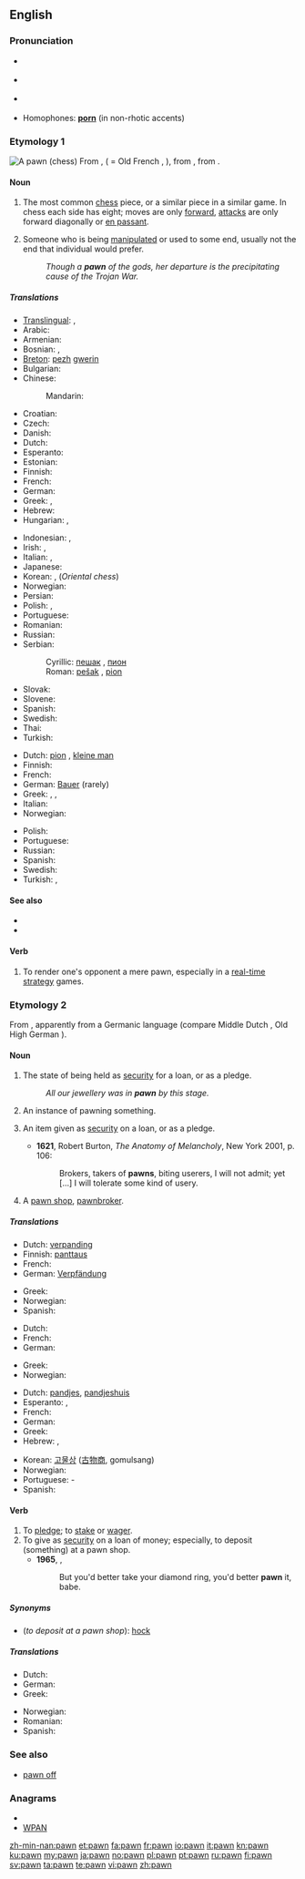 {{slim-wikipedia|dab=Pawn}}
==English==

===Pronunciation===
* {{a|UK}} {{IPA|/pɔːn/}}
: {{rhymes|ɔːn}}
* {{a|US}} {{IPA|/pɔn/}}
* {{a|cot-caught}} {{IPA|/pɑn/}}
* Homophones: '''[[porn]]''' (in non-rhotic accents)

===Etymology 1===
[[Image:Chess pawn 0968.jpg|thumb|A pawn (chess)]]
From {{etyl|xno}} {{term|paun|lang=xno}}, {{term|poun|||lang=xno|pawn, pedestrian}} ( = Old French {{term|poon|lang=fro}}, {{term|paon|lang=fro}}), from {{etyl|LL.}} {{term|pedo|pedo(n-)|footsoldier|lang=la}}, from {{etyl|la}} {{term|pes|pēs, ped-|foot|lang=la}}.

====Noun====
{{en-noun}}

# {{chess}} The most common [[chess]] piece, or a similar piece in a similar game.  In chess each side has eight; moves are only [[forward]], [[attack]]s are only forward diagonally or [[en passant]].
# {{colloquial}} Someone who is being [[manipulate]]d or used to some end, usually not the end that individual would prefer.
#: ''Though a '''pawn''' of the gods, her departure is the precipitating cause of the Trojan War.''

=====Translations=====
{{trans-top|chess piece}}
* [[Translingual]]: {{tø|mul|♙}},  {{tø|mul|♟}}
* Arabic: {{t-|ar|جندي|tr=júndiy}}
* Armenian: {{t-|hy|զինվոր|tr=zinvor}}
* Bosnian: {{t-|bs|pješak|m}}, {{t-|bs|pion|m}}
* [[Breton]]: [[pezh]] [[gwerin]] {{m}}
* Bulgarian: {{t-|bg|пешка|f|tr=péška}}
* Chinese:
*: Mandarin: {{t-|cmn|兵|tr=bīng|sc=Hani}}
* Croatian: {{t-|hr|pješak|m}}
* Czech: {{t-|cs|pěšec|m}}
* Danish: {{t-|da|bonde|c}}
* Dutch: {{t+|nl|pion|m}}
* Esperanto: {{t-|eo|peono|xs=Esperanto}}
* Estonian: {{t-|et|ettur}}
* Finnish: {{t+|fi|sotilas}}
* French: {{t+|fr|pion|m}}
* German: {{t+|de|Bauer|m}}
* Greek: {{t+|el|πιόνι|n|tr=pióni}}, {{t+|el|στρατιώτης|m|tr=stratiótis}}
* Hebrew: {{t+|he|חייל|m|tr=chayal}}
* Hungarian: {{t+|hu|gyalog}},  {{qualifier|less formal}} {{t+|hu|paraszt}}
{{trans-mid}}
* Indonesian: {{t|id|bidak|xs=Indonesian}}, {{t-|id|pion|xs=Indonesian}}
* Irish: {{t|ga|ceithearnach|m}}, {{t|ga|fichillín|m}}
* Italian: {{t+|it|pedone|m}}, {{t+|it|pedina|f}}
* Japanese: {{t-|ja|ポーン|tr=pōn}}
* Korean: {{t-|ko|폰|tr=pon|sc=Hang}},  {{t-|ko|졸|tr=jol|sc=Hang}} (''Oriental chess'')
* Norwegian: {{t+|no|bonde|m}}
* Persian: {{t+|fa|سرباز|tr=sarbâz|xs=Persian}}
* Polish: {{t|pl|pion|m}}, {{t+|pl|pionek|m}}
* Portuguese: {{t+|pt|peão|m}}
* Romanian: {{t+|ro|pion|m}}
* Russian: {{t+|ru|пешка|f|tr=péška}}
* Serbian:
*: Cyrillic: [[пешак]] {{m}}, [[пион]] {{m}}
*: Roman: [[pešak]] {{m}}, [[pion]] {{m}}
* Slovak: {{t-|sk|pešiak|m}}
* Slovene: {{t+|sl|kmet|m}}
* Spanish: {{t+|es|peón|m}}
* Swedish: {{t+|sv|bonde|c}}
* Thai: {{t|th|เบี้ย}}
* Turkish: {{t+|tr|piyon}}
{{trans-bottom}}

{{trans-top|someone who is being manipulated}}
* Dutch: [[pion]] {{m}}, [[kleine man]] {{m}}
* Finnish: {{t-|fi|pelinappula}}
* French: {{t+|fr|pion|m}}
* German: [[Bauer]] {{m}} (rarely)
* Greek: {{t+|el|πιόνι|n|tr=pióni}}, {{t|el|υποχείριο|n|tr=ypocheírio}}, {{t|el|ενεργούμενο|n|tr=energoúmeno}}
* Italian: {{t+|it|pedina|f}}
* Norwegian: {{t-|no|brikke|m}}
{{trans-mid}}
* Polish: {{t+|pl|pionek|m}}
* Portuguese: {{t+|pt|peão|m}}
* Russian: {{t+|ru|пешка|f|tr=péška}}
* Spanish: {{t+|es|peón|m}}
* Swedish: {{t+|sv|bonde|c}}
* Turkish: {{t+|tr|piyon}},  {{t+|tr|oyuncak}}
{{trans-bottom}}

====See also====
* {{pedia|Pawn (chess)}}
* {{list|en|chess pieces}}

====Verb====
{{en-verb}}

# {{video games}} To render one's opponent a mere pawn, especially in a [[real-time strategy]] games.

===Etymology 2===
From {{etyl|frm}} {{term|pan||pledge, security}}, apparently from a Germanic language (compare Middle Dutch {{term|pant|lang=dum}}, Old High German {{term|pfant}}).

====Noun====
{{en-noun}}

# The state of being held as [[security]] for a loan, or as a pledge.
#: ''All our jewellery was in '''pawn''' by this stage.''
# An instance of pawning something.
# {{context|now|_|rare}} An item given as [[security]] on a loan, or as a pledge.
#* '''1621''', Robert Burton, ''The Anatomy of Melancholy'', New York 2001, p. 106:
#*: Brokers, takers of '''pawns''', biting userers, I will not admit; yet [...] I will tolerate some kind of usery.
# {{rare}} A [[pawn shop]], [[pawnbroker]].

=====Translations=====
{{trans-top|instance of pawning something}}
* Dutch: [[verpanding]] {{f}}
* Finnish: [[panttaus]]
* French: {{t|fr|gage|m}}
* German: [[Verpfändung]] {{f}}
{{trans-mid}}
* Greek: {{t+|el|ενεχυρίαση|f|tr=enechyríasi}}
* Norwegian: {{t-|no|pantsette}}
* Spanish: {{t|es|empeño}}
{{trans-bottom}}

{{trans-top|item sold to a pawn shop}}
* Dutch: {{t+|nl|pand|n}}
* French: {{t+|fr|occasion|f}}
* German: {{t+|de|Pfand|n}}
{{trans-mid}}
* Greek: {{t+|el|ενέχυρο|n|tr=enéchyro}}
* Norwegian: {{t+|no|pant|n}}
{{trans-bottom}}

{{trans-top|(rare) type of shop}}
* Dutch: [[pandjes]], [[pandjeshuis]] {{n}}
* Esperanto: {{t-|eo|garantipruntejo|xs=Esperanto}}, {{t-|eo|lombardejo|xs=Esperanto}}
* French: {{t|fr|mont-de-piété|m}}
* German: {{t+|de|Pfandleiher|m}}
* Greek: {{t+|el|ενεχυροδανειστήριο|n|tr=enechyrodaneistírio}}
* Hebrew: {{t-|he|חנות משכונות|f}}, {{t-|he|בית עבוט|m}}
{{trans-mid}}
* Korean: [[고물상]] ([[古]][[物]][[商]], gomulsang)
* Norwegian: {{t-|no|pantelåner|m}}
* Portuguese: {{t-|pt|topa}}-{{t+|pt|tudo}}
* Spanish: {{t-|es|casa de empeños|m}}
{{trans-bottom}}

====Verb====
{{en-verb}}

# To [[pledge]]; to [[stake]] or [[wager]].
# To give as [[security]] on a loan of money; especially, to deposit (something) at a pawn shop.
#* '''1965''', {{w|Bob Dylan}}, {{w|Like a Rolling Stone}}
#*: But you'd better take your diamond ring, you'd better '''pawn''' it, babe.

=====Synonyms=====
* (''to deposit at a pawn shop''): [[hock]]

=====Translations=====
{{trans-top|give as security for loan}}
* Dutch: {{t+|nl|verpanden}}
* German: {{t-|de|verpfänden}}
* Greek: {{t+|el|ενεχυριάζω|tr=enechyriázo}}
{{trans-mid}}
* Norwegian: {{t|no|pantsette}}
* Romanian: {{t+|ro|amaneta}}
* Spanish: {{t-|es|empeñar}}
{{trans-bottom}}

===See also===
* [[pawn off]]

===Anagrams===
* {{alphagram|anpw}}
* [[WPAN#English|WPAN]]

[[zh-min-nan:pawn]]
[[et:pawn]]
[[fa:pawn]]
[[fr:pawn]]
[[io:pawn]]
[[it:pawn]]
[[kn:pawn]]
[[ku:pawn]]
[[my:pawn]]
[[ja:pawn]]
[[no:pawn]]
[[pl:pawn]]
[[pt:pawn]]
[[ru:pawn]]
[[fi:pawn]]
[[sv:pawn]]
[[ta:pawn]]
[[te:pawn]]
[[vi:pawn]]
[[zh:pawn]]